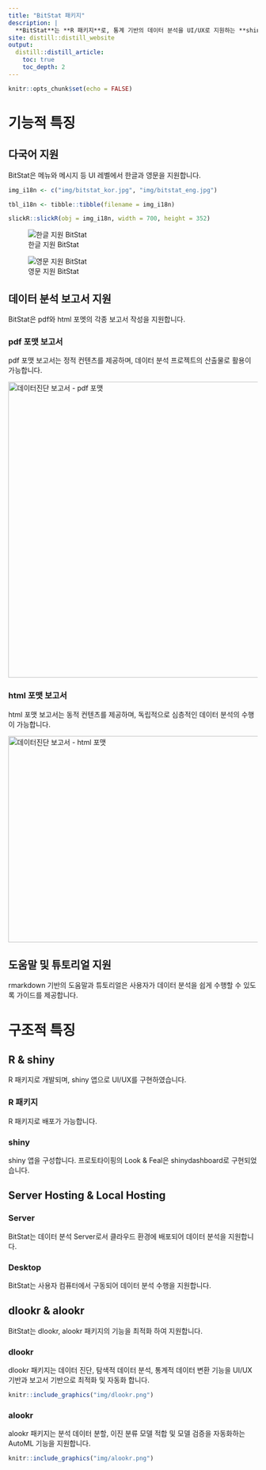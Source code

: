 ```yaml
---
title: "BitStat 패키지"
description: |
  **BitStat**는 **R 패키지**로, 통계 기반의 데이터 분석을 UI/UX로 지원하는 **shiny 앱**입니다.
site: distill::distill_website
output:
  distill::distill_article:
    toc: true
    toc_depth: 2  
---
```


```r
knitr::opts_chunk$set(echo = FALSE)
```

# 기능적 특징

## 다국어 지원

BitStat은 메뉴와 메시지 등 UI 레벨에서 한글과 영문을 지원합니다. 

```r
img_i18n <- c("img/bitstat_kor.jpg", "img/bitstat_eng.jpg")

tbl_i18n <- tibble::tibble(filename = img_i18n)

slickR::slickR(obj = img_i18n, width = 700, height = 352)
```

![한글 지원 BitStat](img/bitstat_kor.jpg)

![영문 지원 BitStat](img/bitstat_eng.jpg)


## 데이터 분석 보고서 지원

BitStat은 pdf와 html 포멧의 각종 보고서 작성을 지원합니다.

### pdf 포맷 보고서

pdf 포맷 보고서는 정적 컨텐츠를 제공하며, 데이터 분석 프로젝트의 산출물로 활용이 가능합니다.

<a href="img/diag_health_screen.pdf" target="_blank">
  <img class="img-concert" src="img/bitstat_report_pdf.jpg" alt="데이터진단 보고서 - pdf 포맷" width="600" height="598"/>
</a>


### html 포맷 보고서

html 포맷 보고서는 동적 컨텐츠를 제공하며, 독립적으로 심층적인 데이터 분석의 수행이 가능합니다.

<a href="img/diag_health_screen.html" target="_blank">
  <img class="img-concert" src="img/bitstat_report_web.jpg" alt="데이터진단 보고서 - html 포맷" width="600" height="417"/>
</a>

## 도움말 및 튜토리얼 지원

rmarkdown 기반의 도움말과 튜토리얼은 사용자가 데이터 분석을 쉽게 수행할 수 있도록 가이드를 제공합니다.


# 구조적 특징

## R & shiny 
R 패키지로 개발되며, shiny 앱으로 UI/UX를 구현하였습니다.

### R 패키지
R 패키지로 배포가 가능합니다.

### shiny
shiny 앱을 구성합니다. 
프로토타이핑의 Look & Feal은 shinydashboard로 구현되었습니다.


## Server Hosting & Local Hosting

### Server
BitStat는 데이터 분석 Server로서 클라우드 환경에 배포되어 데이터 분석을 지원합니다.


### Desktop
BitStat는 사용자 컴퓨터에서 구동되어 데이터 분석 수행을 지원합니다.


## dlookr & alookr 
BitStat는 dlookr, alookr 패키지의 기능을 최적화 하여 지원합니다.

### dlookr
dlookr 패키지는 데이터 진단, 탐색적 데이터 분석, 통계적 데이터 변환 기능을 UI/UX 기반과 보고서 기반으로 최적화  및 자동화 합니다.

```r
knitr::include_graphics("img/dlookr.png")
```


### alookr
alookr 패키지는 분석 데이터 분할, 이진 분류 모델 적합 및 모델 검증을 자동화하는 AutoML 기능을 지원합니다.


```r
knitr::include_graphics("img/alookr.png")
```


